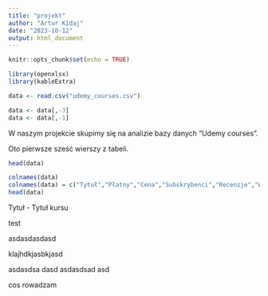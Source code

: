 ```yaml
---
title: "projekt"
author: "Artur Kidaj"
date: "2023-10-12"
output: html_document
---
```


```r
knitr::opts_chunk$set(echo = TRUE)
```

```r
library(openxlsx)
library(kableExtra)
```

```r
data <- read.csv("udemy_courses.csv")

data <- data[,-3]
data <- data[,-1]
```



W naszym projekcie skupimy się na analizie bazy danych "Udemy courses".

Oto pierwsze sześć wierszy z tabeli.
```r
head(data)
```

```r
colnames(data)
colnames(data) = c("Tytuł","Płatny","Cena","Subskrybenci","Recenzje","Wykłady","Poziom","Długość","Opublikowano","Temat")
head(data)
```


Tytuł - Tytuł kursu 

test

asdasdasdasd

klajhdkjasbkjasd


asdasdsa dasd asdasdsad asd

cos rowadzam









